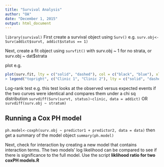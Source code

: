 ```yaml
---
title: "Survival Analysis"
author: "OA"
date: "December 1, 2015"
output: html_document
---
```

`library(survival)`
First create a survival object using `Surv()`
e.g.
`surv.obj<- Surv(addict$survt, addict$status == 1)`

Next, create a fit object using `survfit()` with surv.obj ~ 1 for no strata, or surv.obj ~ dat$strata 

plot e.g.
```r
plot(surv.fit, lty = c("solid", "dashed"), col = c("black", "blue"), xlab = "survival time in days", ylab = "survival probabilities")
> legend("topright", c("Clinic 1", "Clinic 2"), lty = c("solid", "dashed"), col = c("black", "blue"))
```

Log-rank test e.g. this test looks at the observed versus expected events if the two curves were identical and compares them under a chi sq distribution
`survdiff(Surv(survt, status)~clinic, data = addict)`
OR
`survdiff(surv.obj ~ stratum)`

## Running a Cox PH model

`ph.model<-coxph(surv.obj ~ predictor1 + predictor2, data = data)`
then get a summary of the model object
`summary(ph.model)`

Next, check for interaction by creating a new model that contains interaction terms. The two models' log likelihood can be compared to see if there is significance to the full model. Use the script **liklihood ratio for two coxPH models.R**